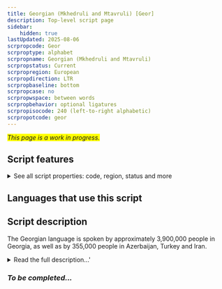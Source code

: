 ```yaml
---
title: Georgian (Mkhedruli and Mtavruli) [Geor]
description: Top-level script page
sidebar:
    hidden: true
lastUpdated: 2025-08-06
scrpropcode: Geor
scrproptype: alphabet
scrpropname: Georgian (Mkhedruli and Mtavruli)
scrpropstatus: Current
scrpropregion: European
scrpropdirection: LTR
scrpropbaseline: bottom
scrpropcase: no
scrpropwspace: between words
scrpropbehavior: optional ligatures
scrpropisocode: 240 (left-to-right alphabetic)
scrpropotcode: geor
---
```


<span style='background-color:yellow'>_This page is a work in progress._</span>


## Script features

<details>
<summary> See all script properties: code, region, status and more</summary>
<ScriptInfo />
</details>

## Languages that use this script

<WsList script='Geor' wsMax='5' />

## Script description

The Georgian language is spoken by approximately 3,900,000 people in Georgia, as well as by 355,000 people in Azerbaijan, Turkey and Iran.

<details><summary>Read the full description...'</summary>_Not yet available._</details>

### _To be completed..._


